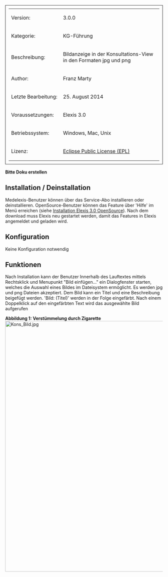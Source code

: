

<table style="width:100%; border: 1px solid; padding: 10px">
	
	<tr>
		<td>Version:</td>
		<td> 3.0.0</td>
	</tr>
	<tr>
		<td style="width:150px;">Kategorie:</td>
		<td> KG-Führung </td>
	</tr>
	<tr>
		<td>Beschreibung:</td>
		<td> Bildanzeige in der Konsultations-View in den Formaten jpg und png </td>
	</tr>
	<tr>
		<td>Author:</td>
		<td>Franz Marty</td>
	</tr>
	<tr>
		<td>Letzte Bearbeitung:</td>
		<td>25. August 2014</td>
	</tr>
	<tr>
		<td>Voraussetzungen:</td>
		<td>Elexis 3.0</td>
	</tr>
	<tr>
		<td>Betriebssystem:</td>
		<td>Windows, Mac, Unix</td>
	</tr>
	<tr>
		<td>Lizenz:</td>
		<td>[http://www.eclipse.org/legal/epl-v10.html Eclipse Public License (EPL)]</td>
	</tr>
</table>



'''Bitte Doku erstellen'''



== Installation / Deinstallation==
Medelexis-Benutzer können über das Service-Abo installieren oder deinstallieren. OpenSource-Benutzer können das Feature über 'Hilfe' im Menü erreichen (siehe [[Installation Elexis 3.0 OpenSource]]). 
Nach dem download muss Elexis neu gestartet werden, damit das Features in Elexis angemeldet und geladen wird. 



== Konfiguration ==
Keine Konfiguration notwendig


== Funktionen ==
Nach Installation kann der Benutzer Innerhalb des Lauftextes mittels Rechtsklick und Menupunkt "Bild einfügen..." ein Dialogfenster starten, welches die Auswahl eines Bildes im Dateisystem ermöglicht. Es werden jpg und png Dateien akzeptiert. Dem Bild kann ein Titel und eine Beschreibung beigefügt werden.  'Bild: (Titel)' werden in der Folge eingefärbt. Nach einem Doppelklick auf den eingefärbten Text wird das ausgewählte Bild aufgerufen


'''Abbildung 1: Verstümmelung durch Zigarette'''
[[Datei:Kons_Bild.jpg|none|800px]]